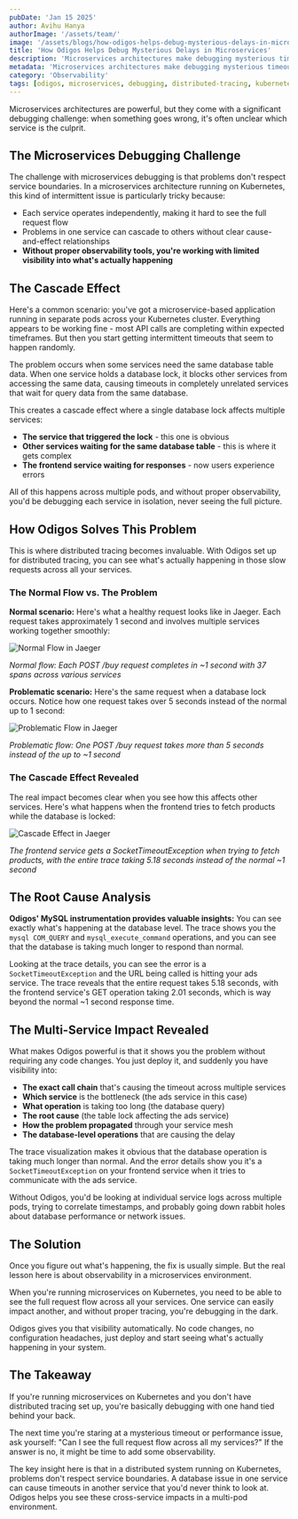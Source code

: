 ```yaml
---
pubDate: 'Jan 15 2025'
author: Avihu Hanya
authorImage: '/assets/team/'
image: '/assets/blogs/how-odigos-helps-debug-mysterious-delays-in-microservices/cover.png'
title: 'How Odigos Helps Debug Mysterious Delays in Microservices'
description: 'Microservices architectures make debugging mysterious timeouts incredibly difficult. Odigos distributed tracing reveals the hidden connections between services and helps identify the root cause of cascading failures in Kubernetes environments.'
metadata: 'Microservices architectures make debugging mysterious timeouts incredibly difficult. Odigos distributed tracing reveals the hidden connections between services and helps identify the root cause of cascading failures in Kubernetes environments.'
category: 'Observability'
tags: [odigos, microservices, debugging, distributed-tracing, kubernetes, observability]
---
```


Microservices architectures are powerful, but they come with a significant debugging challenge: when something goes wrong, it's often unclear which service is the culprit.

## The Microservices Debugging Challenge

The challenge with microservices debugging is that problems don't respect service boundaries. In a microservices architecture running on Kubernetes, this kind of intermittent issue is particularly tricky because:

- Each service operates independently, making it hard to see the full request flow
- Problems in one service can cascade to others without clear cause-and-effect relationships
- **Without proper observability tools, you're working with limited visibility into what's actually happening**

## The Cascade Effect

Here's a common scenario: you've got a microservice-based application running in separate pods across your Kubernetes cluster. Everything appears to be working fine - most API calls are completing within expected timeframes. But then you start getting intermittent timeouts that seem to happen randomly.

The problem occurs when some services need the same database table data. When one service holds a database lock, it blocks other services from accessing the same data, causing timeouts in completely unrelated services that wait for query data from the same database.

This creates a cascade effect where a single database lock affects multiple services:

- **The service that triggered the lock** - this one is obvious
- **Other services waiting for the same database table** - this is where it gets complex
- **The frontend service waiting for responses** - now users experience errors

All of this happens across multiple pods, and without proper observability, you'd be debugging each service in isolation, never seeing the full picture.

## How Odigos Solves This Problem

This is where distributed tracing becomes invaluable. With Odigos set up for distributed tracing, you can see what's actually happening in those slow requests across all your services.

### The Normal Flow vs. The Problem

**Normal scenario:** Here's what a healthy request looks like in Jaeger. Each request takes approximately 1 second and involves multiple services working together smoothly:

![Normal Flow in Jaeger](/assets/blogs/how-odigos-helps-debug-mysterious-delays-in-microservices/normal-flow.png)

*Normal flow: Each POST /buy request completes in ~1 second with 37 spans across various services*

**Problematic scenario:** Here's the same request when a database lock occurs. Notice how one request takes over 5 seconds instead of the normal up to 1 second:

![Problematic Flow in Jaeger](/assets/blogs/how-odigos-helps-debug-mysterious-delays-in-microservices/problematic-flow.png)

*Problematic flow: One POST /buy request takes more than 5 seconds instead of the up to ~1 second*

### The Cascade Effect Revealed

The real impact becomes clear when you see how this affects other services. Here's what happens when the frontend tries to fetch products while the database is locked:

![Cascade Effect in Jaeger](/assets/blogs/how-odigos-helps-debug-mysterious-delays-in-microservices/cascade-effect.png)

*The frontend service gets a SocketTimeoutException when trying to fetch products, with the entire trace taking 5.18 seconds instead of the normal ~1 second*

## The Root Cause Analysis

**Odigos' MySQL instrumentation provides valuable insights:** You can see exactly what's happening at the database level. The trace shows you the `mysql COM_QUERY` and `mysql_execute_command` operations, and you can see that the database is taking much longer to respond than normal.

Looking at the trace details, you can see the error is a `SocketTimeoutException` and the URL being called is hitting your ads service. The trace reveals that the entire request takes 5.18 seconds, with the frontend service's GET operation taking 2.01 seconds, which is way beyond the normal ~1 second response time.

## The Multi-Service Impact Revealed

What makes Odigos powerful is that it shows you the problem without requiring any code changes. You just deploy it, and suddenly you have visibility into:

- **The exact call chain** that's causing the timeout across multiple services
- **Which service** is the bottleneck (the ads service in this case)
- **What operation** is taking too long (the database query)
- **The root cause** (the table lock affecting the ads service)
- **How the problem propagated** through your service mesh
- **The database-level operations** that are causing the delay

The trace visualization makes it obvious that the database operation is taking much longer than normal. And the error details show you it's a `SocketTimeoutException` on your frontend service when it tries to communicate with the ads service.

Without Odigos, you'd be looking at individual service logs across multiple pods, trying to correlate timestamps, and probably going down rabbit holes about database performance or network issues.

## The Solution

Once you figure out what's happening, the fix is usually simple. But the real lesson here is about observability in a microservices environment.

When you're running microservices on Kubernetes, you need to be able to see the full request flow across all your services. One service can easily impact another, and without proper tracing, you're debugging in the dark.

Odigos gives you that visibility automatically. No code changes, no configuration headaches, just deploy and start seeing what's actually happening in your system.

## The Takeaway

If you're running microservices on Kubernetes and you don't have distributed tracing set up, you're basically debugging with one hand tied behind your back.

The next time you're staring at a mysterious timeout or performance issue, ask yourself: "Can I see the full request flow across all my services?" If the answer is no, it might be time to add some observability.

The key insight here is that in a distributed system running on Kubernetes, problems don't respect service boundaries. A database issue in one service can cause timeouts in another service that you'd never think to look at. Odigos helps you see these cross-service impacts in a multi-pod environment.